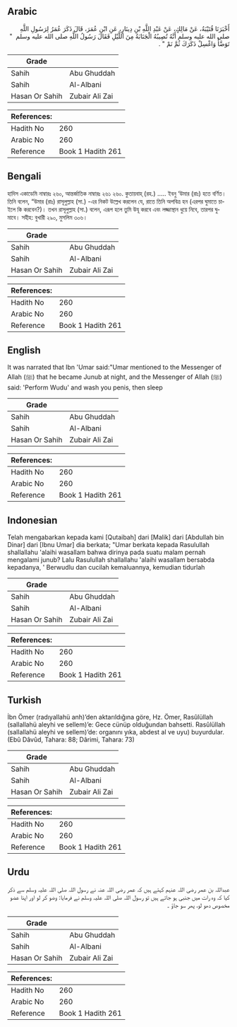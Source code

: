 ## Arabic


<div dir="rtl" lang="ar" style={{fontSize:'larger',backgroundColor:'#f8f9fa',padding:20}}>
أَخْبَرَنَا قُتَيْبَةُ، عَنْ مَالِكٍ، عَنْ عَبْدِ اللَّهِ بْنِ دِينَارٍ، عَنِ ابْنِ عُمَرَ، قَالَ ذَكَرَ عُمَرُ لِرَسُولِ اللَّهِ صلى الله عليه وسلم أَنَّهُ تُصِيبُهُ الْجَنَابَةُ مِنَ اللَّيْلِ فَقَالَ رَسُولُ اللَّهِ صلى الله عليه وسلم ‏ "‏ تَوَضَّأْ وَاغْسِلْ ذَكَرَكَ ثُمَّ نَمْ ‏"‏ ‏.‏
</div>
<div style={{backgroundColor:'#f8f9fa',padding:20, marginBottom: 10}}><table> <thead> <tr> <th>Grade</th> <th></th> </tr> </thead> <tbody> <tr><td>Sahih</td><td>Abu Ghuddah</td></tr><tr><td>Sahih</td><td>Al-Albani</td></tr><tr><td>Hasan Or Sahih</td><td>Zubair Ali Zai</td></tr></tbody></table><table> <thead> <tr> <th>References:</th> <th></th> </tr> </thead> <tbody><tr><td>Hadith No</td><td>260</td></tr><tr><td>Arabic No</td><td>260</td></tr><tr><td>Reference</td><td>Book 1 Hadith 261</td></tr></tbody></table></div>

## Bengali


<div dir="ltr" lang="bn" style={{fontSize:'larger',backgroundColor:'#f8f9fa',padding:20}}>
হাদিস একাডেমি নাম্বারঃ ২৬০, আন্তর্জাতিক নাম্বারঃ ২৬১ ২৬০. কুতায়বাহ্ (রহ.) ..... ইবনু ‘উমার (রাঃ) হতে বর্ণিত। তিনি বলেন, “উমার (রাঃ) রাসূলুল্লাহ (সা.) -এর নিকট উল্লেখ করলেন যে, রাতে তিনি অপবিত্র হন (এরপর ঘুমাতে চাইলে কি করবেন?)। তখন রাসূলুল্লাহ (সা.) বলেন, এরূপ হলে তুমি উযূ করবে এবং লজ্জাস্থান ধুয়ে নিবে, তারপর ঘুমাবে। সহীহ: বুখারী ২৯০, মুসলিম ৩০৬।
</div>
<div style={{backgroundColor:'#f8f9fa',padding:20, marginBottom: 10}}><table> <thead> <tr> <th>Grade</th> <th></th> </tr> </thead> <tbody> <tr><td>Sahih</td><td>Abu Ghuddah</td></tr><tr><td>Sahih</td><td>Al-Albani</td></tr><tr><td>Hasan Or Sahih</td><td>Zubair Ali Zai</td></tr></tbody></table><table> <thead> <tr> <th>References:</th> <th></th> </tr> </thead> <tbody><tr><td>Hadith No</td><td>260</td></tr><tr><td>Arabic No</td><td>260</td></tr><tr><td>Reference</td><td>Book 1 Hadith 261</td></tr></tbody></table></div>

## English


<div dir="ltr" lang="en" style={{fontSize:'larger',backgroundColor:'#f8f9fa',padding:20}}>
It was narrated that Ibn 'Umar said:"Umar mentioned to the Messenger of Allah (ﷺ) that he became Junub at night, and the Messenger of Allah (ﷺ) said: 'Perform Wudu' and wash you penis, then sleep
</div>
<div style={{backgroundColor:'#f8f9fa',padding:20, marginBottom: 10}}><table> <thead> <tr> <th>Grade</th> <th></th> </tr> </thead> <tbody> <tr><td>Sahih</td><td>Abu Ghuddah</td></tr><tr><td>Sahih</td><td>Al-Albani</td></tr><tr><td>Hasan Or Sahih</td><td>Zubair Ali Zai</td></tr></tbody></table><table> <thead> <tr> <th>References:</th> <th></th> </tr> </thead> <tbody><tr><td>Hadith No</td><td>260</td></tr><tr><td>Arabic No</td><td>260</td></tr><tr><td>Reference</td><td>Book 1 Hadith 261</td></tr></tbody></table></div>

## Indonesian


<div dir="ltr" lang="id" style={{fontSize:'larger',backgroundColor:'#f8f9fa',padding:20}}>
Telah mengabarkan kepada kami [Qutaibah] dari [Malik] dari [Abdullah bin Dinar] dari [Ibnu Umar] dia berkata; "Umar berkata kepada Rasulullah shallallahu 'alaihi wasallam bahwa dirinya pada suatu malam pernah mengalami junub? Lalu Rasulullah shallallahu 'alaihi wasallam bersabda kepadanya, ' Berwudlu dan cucilah kemaluannya, kemudian tidurlah
</div>
<div style={{backgroundColor:'#f8f9fa',padding:20, marginBottom: 10}}><table> <thead> <tr> <th>Grade</th> <th></th> </tr> </thead> <tbody> <tr><td>Sahih</td><td>Abu Ghuddah</td></tr><tr><td>Sahih</td><td>Al-Albani</td></tr><tr><td>Hasan Or Sahih</td><td>Zubair Ali Zai</td></tr></tbody></table><table> <thead> <tr> <th>References:</th> <th></th> </tr> </thead> <tbody><tr><td>Hadith No</td><td>260</td></tr><tr><td>Arabic No</td><td>260</td></tr><tr><td>Reference</td><td>Book 1 Hadith 261</td></tr></tbody></table></div>

## Turkish


<div dir="ltr" lang="tr" style={{fontSize:'larger',backgroundColor:'#f8f9fa',padding:20}}>
İbn Ömer (radıyallahü anh)’den aktarıldığına göre, Hz. Ömer, Rasûlüllah (sallallahü aleyhi ve sellem)’e: Gece cünüp olduğundan bahsetti. Rasûlüllah (sallallahü aleyhi ve sellem)’de: organını yıka, abdest al ve uyu) buyurdular. (Ebû Dâvûd, Tahara: 88; Dârimi, Tahara: 73)
</div>
<div style={{backgroundColor:'#f8f9fa',padding:20, marginBottom: 10}}><table> <thead> <tr> <th>Grade</th> <th></th> </tr> </thead> <tbody> <tr><td>Sahih</td><td>Abu Ghuddah</td></tr><tr><td>Sahih</td><td>Al-Albani</td></tr><tr><td>Hasan Or Sahih</td><td>Zubair Ali Zai</td></tr></tbody></table><table> <thead> <tr> <th>References:</th> <th></th> </tr> </thead> <tbody><tr><td>Hadith No</td><td>260</td></tr><tr><td>Arabic No</td><td>260</td></tr><tr><td>Reference</td><td>Book 1 Hadith 261</td></tr></tbody></table></div>

## Urdu


<div dir="rtl" lang="ur" style={{fontSize:'larger',backgroundColor:'#f8f9fa',padding:20}}>
عبداللہ بن عمر رضی اللہ عنہم کہتے ہیں کہ عمر رضی اللہ عنہ نے رسول اللہ صلی اللہ علیہ وسلم سے ذکر کیا کہ وہ رات میں جنبی ہو جاتے ہیں تو رسول اللہ صلی اللہ علیہ وسلم نے فرمایا: وضو کر لو اور اپنا عضو مخصوص دھو لو، پھر سو جاؤ ۔
</div>
<div style={{backgroundColor:'#f8f9fa',padding:20, marginBottom: 10}}><table> <thead> <tr> <th>Grade</th> <th></th> </tr> </thead> <tbody> <tr><td>Sahih</td><td>Abu Ghuddah</td></tr><tr><td>Sahih</td><td>Al-Albani</td></tr><tr><td>Hasan Or Sahih</td><td>Zubair Ali Zai</td></tr></tbody></table><table> <thead> <tr> <th>References:</th> <th></th> </tr> </thead> <tbody><tr><td>Hadith No</td><td>260</td></tr><tr><td>Arabic No</td><td>260</td></tr><tr><td>Reference</td><td>Book 1 Hadith 261</td></tr></tbody></table></div>